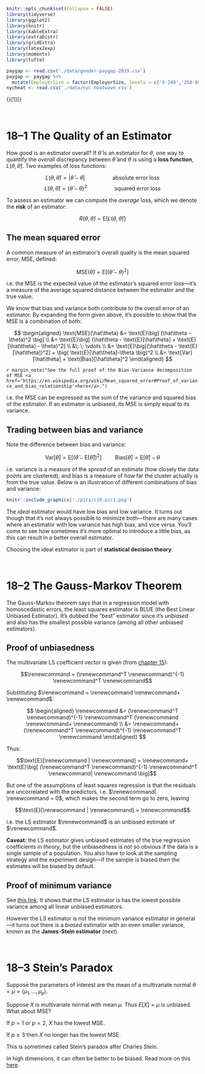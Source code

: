 ```r
knitr::opts_chunk$set(collapse = FALSE)
library(tidyverse)
library(ggplot2)
library(knitr)
library(kableExtra)
library(extraDistr)
library(gridExtra)
library(latex2exp)
library(moments)
library(tufte)
```

```r
paygap <- read.csv('./data/gender-paygap-2019.csv')
paygap <- paygap %>%
  mutate(EmployerSize = factor(EmployerSize, levels = c('0-249','250-499','500-999','1000-4999','5000-19999','20000+')))
nycheat <- read.csv('./data/nyc-heatwave.csv')
```

\newcommand{\E}{\text{E}}
\newcommand{\Var}{\text{Var}}
\newcommand{\SD}{\text{SD}}
\newcommand{\SE}{\text{SE}}
\newcommand{\MSE}{\text{MSE}}
\newcommand{\Cov}{\text{Cov}}
\newcommand{\Cor}{\text{Cor}}
\renewcommand{\P}{\text{P}}
\newcommand{\pd}[2]{\frac{\partial #1}{\partial #2}}
\newcommand{\sumin}{\sum_i^n}
\newcommand{\Bias}{\text{Bias}}

\renewcommand{\v}[1]
\renewcommand{\dv}[1]{\dot{\boldsymbol{#1}}}
\newcommand{\ddv}[1]{\ddot{\boldsymbol{#1}}}
\newcommand{\hv}[1]{\hat{\boldsymbol{#1}}}
\newcommand{\m}[1]{[ #1 ]}
\renewcommand{\t}[1]{\widetilde{\boldsymbol{#1}}}
\newcommand{\bfit}[1]{\textbf{\textit{#1}}}

\ 

# 18--1 The Quality of an Estimator 

How good is an estimator overall? If $\hat\theta$ is an estimator for $\theta$, one way to quantify the *overall* discrepancy between $\hat\theta$ and $\theta$ is using a **loss function**, $L(\theta, \hat\theta)$. Two examples of loss functions:

$$L(\theta, \hat\theta) = | \hat\theta - \theta | \hspace{2cm} \text{absolute error loss}$$
$$L(\theta, \hat\theta) = ( \hat\theta - \theta )^2 \hspace{2cm} \text{squared error loss}$$

To assess an estimator we can compute the *average* loss, which we denote the **risk** of an estimator: 

$$R(\theta,\hat\theta) = \E \big[ L(\theta,\hat\theta) \big]$$

## The mean squared error

A common measure of an estimator's overall quality is the mean squared error, MSE, defined:

$$\MSE(\hat\theta) = \E \big[ (\hat\theta - \theta)^2 \big]$$

i.e. the MSE is the expected value of the estimator's squared error loss---it's a measure of the average squared distance between the estimator and the true value.  

We know that bias and variance both contribute to the overall error of an estimator. By expanding the form given above, it's possible to show that the MSE is a combination of both:

$$
\begin{aligned}
  \MSE(\hat\theta) &= \E \big[ (\hat\theta - \theta)^2 \big] \\ 
  &= \E \big[ (\hat\theta - \E[\hat\theta] + \E[\hat\theta] - \theta)^2] \\ 
  &\; \; \vdots \\ 
  &= \E \big[(\hat\theta - \E[\hat\theta])^2] + \big( \E[\hat\theta]-\theta \big)^2 \\ 
  &= \Var[\hat\theta] + \Bias[\hat\theta]^2
\end{aligned}
$$

`r margin_note("See the full proof of the Bias-Variance decomposition of MSE <a href='https://en.wikipedia.org/wiki/Mean_squared_error#Proof_of_variance_and_bias_relationship'>here</a>.")`

i.e. the MSE can be expressed as the sum of the variance and squared bias of the estimator. If an estimator is unbiased, its MSE is simply equal to its variance.  

## Trading between bias and variance

Note the difference between bias and variance:

$$\Var[\hat\theta] = \E \big[ (\hat\theta - \E[\hat\theta])^2 \big] \hspace{1cm} \Bias[\hat\theta] = \E[\hat\theta] - \theta$$

i.e. variance is a measure of the *spread* of an estimate (how closely the data points are clustered), and bias is a measure of how far the cluster actually is from the true value. Below is an illustration of different combinations of bias and variance:  

```r
knitr::include_graphics('./pics/c18-pic1.png')
```

The *ideal* estimator would have low bias and low variance. It turns out though that it's not always possible to minimize both---there are many cases where an estimator with low variance has high bias, and vice versa. You'll come to see how sometimes it's more optimal to introduce a little bias, as this can result in a better overall estimator.   

Choosing the ideal estimator is part of **statistical decision theory**.  



\ 

# 18--2 The Gauss-Markov Theorem 

The Gauss-Markov theorem says that in a regression model with homoscedastic errors, the least squares estimator is BLUE (the Best Linear Unbiased Estimator). It's dubbed the "best" estimator since it's *unbiased* and also has the smallest possible variance (among all other unbiased estimators).   

## Proof of unbiasedness

The multivariate LS coefficient vector is given (from <a href="https://stats103.org/notes/c15-regression-theory.html#multivariate-derivation">chapter 15</a>):

$$\v b = (\v X^T \v X)^{-1} \v X^T \v y$$

Substituting $\v y = \v X \v \beta + \v \varepsilon$:

$$
\begin{aligned}
  \v b &= (\v X^T \v X)^{-1} \v X^T (\v X \v \beta + \v \varepsilon) \\ 
  &= \v \beta + (\v X^T \v X)^{-1} \v X^T \v \varepsilon
\end{aligned}
$$

Thus:

$$\E[\v b | \v X] = \v \beta + \E \big[ (\v X^T \v X)^{-1} \v X^T \v \varepsilon | \v X \big]$$

But one of the assumptions of least squares regression is that the residuals are uncorrelated with the predictors, i.e. $\v \varepsilon | \v X = 0$, which makes the second term go to zero, leaving

$$\E[\v b | \v X] = \v \beta$$

i.e. the LS estimator $\v b$ is an unbiased estimate of $\v \beta$.  

**Caveat:** the LS estimator gives unbiased estimates of the true regression coefficients *in theory*, but the unbiasedness is not so obvious if the data is a single sample of a population. You also have to look at the sampling strategy and the experiment design---if the sample is biased then the estimates will be biased by default.  

## Proof of minimum variance

See <a href="https://en.wikipedia.org/wiki/Gauss%E2%80%93Markov_theorem#Proof">this link</a>. It shows that the LS estimator is has the lowest possible variance among all linear unbiased estimators.  

However the LS estimator is not the minimum variance estimator in general---it turns out there is a *biased* estimator with an even smaller variance, known as the **James-Stein estimator** (next).  

\ 

# 18--3 Stein's Paradox

Suppose the parameters of interest are the mean of a multivariate normal $\theta = \mu = (\mu_1, ..., \mu_p)$.  

Suppose $X$ is multivariate normal with mean $\mu$. Thus $E[X] = \mu$ is unbiased. What about MSE?

If $p=1$ or $p=2$, $X$ has the lowest MSE.  

If $p \geq 3$ then $X$ no longer has the lowest MSE.  

This is sometimes called Stein’s paradox after Charles Stein.

In high dimensions, it can often be better to be biased. Read more on this <a href="https://en.wikipedia.org/wiki/Stein%27s_example">here</a>. 

\ 
